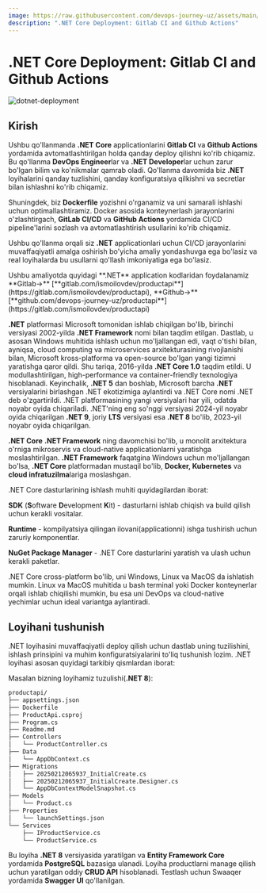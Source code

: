 ```yaml
---
image: https://raw.githubusercontent.com/devops-journey-uz/assets/main/images/tutorials/ci-cd/java-deployment/banner.png
description: ".NET Core Deployment: Gitlab CI and Github Actions"
---
```



# .NET Core Deployment: Gitlab CI and Github Actions

![dotnet-deployment](https://raw.githubusercontent.com/devops-journey-uz/assets/main/images/tutorials/ci-cd/dotnet-deployment/banner.png)


## Kirish 

Ushbu qo'llanmanda **.NET Core** applicationlarini **Gitlab CI** va **Github Actions** yordamida avtomatlashtirilgan holda qanday deploy qilishni ko'rib chiqamiz. Bu qo'llanma **DevOps Engineer**lar va **.NET Developer**lar uchun zarur bo'lgan bilim va ko'nikmalar qamrab oladi. Qo'llanma davomida biz **.NET** loyihalarini qanday tuzlishini, qanday konfiguratsiya qilkishni va secretlar bilan ishlashni ko'rib chiqamiz. 

Shuningdek, biz **Dockerfile** yozishni o'rganamiz va uni samarali ishlashi uchun optimallashtiramiz. Docker asosida konteynerlash jarayonlarini o'zlashtirgach, **GitLab CI/CD** va **GitHub Actions** yordamida CI/CD pipeline'larini sozlash va avtomatlashtirish usullarini ko'rib chiqamiz.

Ushbu qo'llanma orqali siz **.NET** applicationlari uchun CI/CD jarayonlarini muvaffaqiyatli amalga oshirish bo'yicha amaliy yondashuvga ega bo'lasiz va real loyihalarda bu usullarni qo'llash imkoniyatiga ega bo'lasiz.

<Callout type="info" emoji="">
Ushbu amaliyotda quyidagi **.NET** application kodlaridan foydalanamiz **Gitlab->** [**gitlab.com/ismoilovdev/productapi**](https://gitlab.com/ismoilovdev/productapi), **Github->** [**github.com/devops-journey-uz/productapi**](https://gitlab.com/ismoilovdev/productapi)
</Callout>

**.NET** platformasi Microsoft tomonidan ishlab chiqilgan bo'lib, birinchi versiyasi 2002-yilda **.NET Framework** nomi bilan taqdim etilgan. Dastlab, u asosan Windows muhitida ishlash uchun mo'ljallangan edi, vaqt o'tishi bilan, ayniqsa, cloud computing va microservices arxitekturasining rivojlanishi bilan, Microsoft kross-platforma va open-source bo'lgan yangi tizimni yaratishga qaror qildi. Shu tariqa, 2016-yilda **.NET Core 1.0** taqdim etildi. U modullashtirilgan, high-performance va container-friendly texnologiya hisoblanadi. Keyinchalik, **.NET 5** dan boshlab, Microsoft barcha **.NET** versiyalarini birlashgan .NET ekotizimiga aylantirdi va .NET Core nomi .NET deb o'zgartirildi. .NET platformasining yangi versiyalari har yili, odatda noyabr oyida chiqariladi. .NET'ning eng so'nggi versiyasi 2024-yil noyabr oyida chiqarilgan **.NET 9**, joriy **LTS** versiyasi esa **.NET 8** bo'lib, 2023-yil noyabr oyida chiqarilgan.

**.NET Core** **.NET Framework** ning davomchisi bo'lib, u monolit arxitektura o'rniga mikroservis va cloud-native applicationlarni yaratishga moslashtirilgan. **.NET Framework** faqatgina Windows uchun mo'ljallangan bo'lsa, **.NET Core** platformadan mustaqil bo'lib, **Docker, Kubernetes** va **cloud infratuzilma**lariga moslashgan.

.NET Core dasturlarining ishlash muhiti quyidagilardan iborat:

**SDK** (**S**oftware **D**evelopment **K**it) - dasturlarni ishlab chiqish va build qilish uchun kerakli vositalar.

**Runtime** - kompilyatsiya qilingan ilovani(applicationni) ishga tushirish uchun zaruriy komponentlar.

**NuGet Package Manager** - .NET Core dasturlarini yaratish va ulash uchun kerakli paketlar.

.NET Core cross-platform bo'lib, uni Windows, Linux va MacOS da ishlatish mumkin. Linux va MacOS muhitida u bash terminal yoki Docker konteynerlar orqali ishlab chiqilishi mumkin, bu esa uni DevOps va cloud-native yechimlar uchun ideal variantga aylantiradi.


## Loyihani tushunish

.NET loyihasini muvaffaqiyatli deploy qilish uchun dastlab uning tuzilishini, ishlash prinsipini va muhim konfiguratsiyalarini to'liq tushunish lozim.
.NET loyihasi asosan quyidagi tarkibiy qismlardan iborat:

Masalan bizning loyihamiz tuzulishi(**.NET 8**):
```bash
productapi/
├── appsettings.json
├── Dockerfile
├── ProductApi.csproj
├── Program.cs
├── Readme.md
├── Controllers
│   └── ProductController.cs
├── Data
│   └── AppDbContext.cs
├── Migrations
│   ├── 20250212065937_InitialCreate.cs
│   ├── 20250212065937_InitialCreate.Designer.cs
│   └── AppDbContextModelSnapshot.cs
├── Models
│   └── Product.cs
├── Properties
│   └── launchSettings.json
└── Services
    ├── IProductService.cs
    └── ProductService.cs
```
Bu loyiha **.NET 8** versiyasida yaratilgan va **Entity Framework Core** yordamida **PostgreSQL** bazasiga ulanadi. Loyiha productlarni manage qilish uchun yaratilgan oddiy **CRUD API** hisoblanadi. Testlash uchun Swaaqer yordamida **Swagger UI** qo'llanilgan.